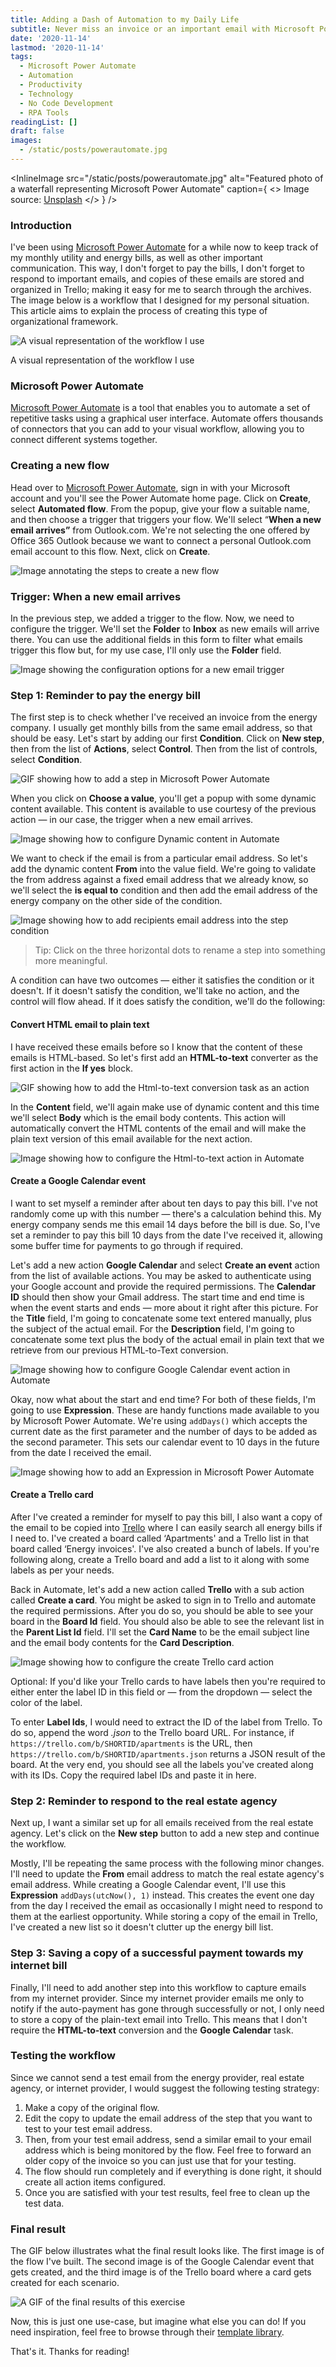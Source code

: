 ```yaml
---
title: Adding a Dash of Automation to my Daily Life
subtitle: Never miss an invoice or an important email with Microsoft Power Automate
date: '2020-11-14'
lastmod: '2020-11-14'
tags:
  - Microsoft Power Automate
  - Automation
  - Productivity
  - Technology
  - No Code Development
  - RPA Tools
readingList: []
draft: false
images:
  - /static/posts/powerautomate.jpg
---
```


<InlineImage
  src="/static/posts/powerautomate.jpg"
  alt="Featured photo of a waterfall representing Microsoft Power Automate"
  caption={
    <>
      Image source: <a href="https://unsplash.com/photos/waAAaeC9hns">Unsplash</a>
    </>
  }
/>

### Introduction

I've been using [Microsoft Power Automate](https://flow.microsoft.com/) for a while now to keep track of my monthly utility and energy bills, as well as other important communication. This way, I don't forget to pay the bills, I don't forget to respond to important emails, and copies of these emails are stored and organized in Trello; making it easy for me to search through the archives. The image below is a workflow that I designed for my personal situation. This article aims to explain the process of creating this type of organizational framework.

![A visual representation of the workflow I use](/static/posts/1_K9kL_X6G20bwMhQDrAmTEA.jpeg)

A visual representation of the workflow I use

### Microsoft Power Automate

[Microsoft Power Automate](https://flow.microsoft.com/) is a tool that enables you to automate a set of repetitive tasks using a graphical user interface. Automate offers thousands of connectors that you can add to your visual workflow, allowing you to connect different systems together.

### Creating a new flow

Head over to [Microsoft Power Automate](https://flow.microsoft.com/), sign in with your Microsoft account and you'll see the Power Automate home page. Click on **Create**, select **Automated flow**. From the popup, give your flow a suitable name, and then choose a trigger that triggers your flow. We'll select “**When a new email arrives”** from Outlook.com. We're not selecting the one offered by Office 365 Outlook because we want to connect a personal Outlook.com email account to this flow. Next, click on **Create**.

![Image annotating the steps to create a new flow](/static/posts/1_SXnhARIJPqNZaafkIrVQnw.png)

### Trigger: When a new email arrives

In the previous step, we added a trigger to the flow. Now, we need to configure the trigger. We'll set the **Folder** to **Inbox** as new emails will arrive there. You can use the additional fields in this form to filter what emails trigger this flow but, for my use case, I'll only use the **Folder** field.

![Image showing the configuration options for a new email trigger](/static/posts/1_SQPvMRfUaeBpS8ocYv1RJA.png)

### Step 1: Reminder to pay the energy bill

The first step is to check whether I've received an invoice from the energy company. I usually get monthly bills from the same email address, so that should be easy. Let's start by adding our first **Condition**. Click on **New step**, then from the list of **Actions**, select **Control**. Then from the list of controls, select **Condition**.

![GIF showing how to add a step in Microsoft Power Automate](/static/posts/1__Ep2VVSp2oLbMafuhcGh4A.gif)

When you click on **Choose a value**, you'll get a popup with some dynamic content available. This content is available to use courtesy of the previous action — in our case, the trigger when a new email arrives.

![Image showing how to configure Dynamic content in Automate](/static/posts/1_WIDSoG1j_1RFyQnOnMgPzQ.png)

We want to check if the email is from a particular email address. So let's add the dynamic content **From** into the value field. We're going to validate the from address against a fixed email address that we already know, so we'll select the **is equal to** condition and then add the email address of the energy company on the other side of the condition.

![Image showing how to add recipients email address into the step condition](/static/posts/1_pfaCUVt83XnxFLO_25pOvw.png)

> Tip: Click on the three horizontal dots to rename a step into something more meaningful.

A condition can have two outcomes — either it satisfies the condition or it doesn't. If it doesn't satisfy the condition, we'll take no action, and the control will flow ahead. If it does satisfy the condition, we'll do the following:

#### Convert HTML email to plain text

I have received these emails before so I know that the content of these emails is HTML-based. So let's first add an **HTML-to-text** converter as the first action in the **If yes** block.

![GIF showing how to add the Html-to-text conversion task as an action](/static/posts/1_OipB0NaqH02JmInHyAXHLQ.gif)

In the **Content** field, we'll again make use of dynamic content and this time we'll select **Body** which is the email body contents. This action will automatically convert the HTML contents of the email and will make the plain text version of this email available for the next action.

![Image showing how to configure the Html-to-text action in Automate](/static/posts/1_7E4ewBGhLJ7XVnRADF6wmQ.png)

#### Create a Google Calendar event

I want to set myself a reminder after about ten days to pay this bill. I've not randomly come up with this number — there's a calculation behind this. My energy company sends me this email 14 days before the bill is due. So, I've set a reminder to pay this bill 10 days from the date I've received it, allowing some buffer time for payments to go through if required.

Let's add a new action **Google Calendar** and select **Create an event** action from the list of available actions. You may be asked to authenticate using your Google account and provide the required permissions. The **Calendar ID** should then show your Gmail address. The start time and end time is when the event starts and ends — more about it right after this picture. For the **Title** field, I'm going to concatenate some text entered manually, plus the subject of the actual email. For the **Description** field, I'm going to concatenate some text plus the body of the actual email in plain text that we retrieve from our previous HTML-to-Text conversion.

![Image showing how to configure Google Calendar event action in Automate](/static/posts/1_hCzxS5r80TOLiaTRahaMlw.png)

Okay, now what about the start and end time? For both of these fields, I'm going to use **Expression**. These are handy functions made available to you by Microsoft Power Automate. We're using `addDays()` which accepts the current date as the first parameter and the number of days to be added as the second parameter. This sets our calendar event to 10 days in the future from the date I received the email.

![Image showing how to add an Expression in Microsoft Power Automate](/static/posts/1_6YNswKJxgbfqDaCdLobhig.png)

<GoogleAds adLayout="Responsive" />

#### Create a Trello card

After I've created a reminder for myself to pay this bill, I also want a copy of the email to be copied into [Trello](https://trello.com/clydedz/recommend) where I can easily search all energy bills if I need to. I've created a board called ‘Apartments' and a Trello list in that board called ‘Energy invoices'. I've also created a bunch of labels. If you're following along, create a Trello board and add a list to it along with some labels as per your needs.

Back in Automate, let's add a new action called **Trello** with a sub action called **Create a card**. You might be asked to sign in to Trello and automate the required permissions. After you do so, you should be able to see your board in the **Board Id** field. You should also be able to see the relevant list in the **Parent List Id** field. I'll set the **Card Name** to be the email subject line and the email body contents for the **Card Description**.

![Image showing how to configure the create Trello card action](/static/posts/1_CZ5UnWHFCCXoA3YXSz1iaQ.png)

Optional: If you'd like your Trello cards to have labels then you're required to either enter the label ID in this field or — from the dropdown — select the color of the label.

To enter **Label Ids**, I would need to extract the ID of the label from Trello. To do so, append the word _.json_ to the Trello board URL. For instance, if `https://trello.com/b/SHORTID/apartments` is the URL, then `https://trello.com/b/SHORTID/apartments.json` returns a JSON result of the board. At the very end, you should see all the labels you've created along with its IDs. Copy the required label IDs and paste it in here.

### Step 2: Reminder to respond to the real estate agency

Next up, I want a similar set up for all emails received from the real estate agency. Let's click on the **New step** button to add a new step and continue the workflow.

Mostly, I'll be repeating the same process with the following minor changes. I'll need to update the **From** email address to match the real estate agency's email address. While creating a Google Calendar event, I'll use this **Expression** `addDays(utcNow(), 1)` instead. This creates the event one day from the day I received the email as occasionally I might need to respond to them at the earliest opportunity. While storing a copy of the email in Trello, I've created a new list so it doesn't clutter up the energy bill list.

### Step 3: Saving a copy of a successful payment towards my internet bill

Finally, I'll need to add another step into this workflow to capture emails from my internet provider. Since my internet provider emails me only to notify if the auto-payment has gone through successfully or not, I only need to store a copy of the plain-text email into Trello. This means that I don't require the **HTML-to-text** conversion and the **Google Calendar** task.

### Testing the workflow

Since we cannot send a test email from the energy provider, real estate agency, or internet provider, I would suggest the following testing strategy:

1. Make a copy of the original flow.
2. Edit the copy to update the email address of the step that you want to test to your test email address.
3. Then, from your test email address, send a similar email to your email address which is being monitored by the flow. Feel free to forward an older copy of the invoice so you can just use that for your testing.
4. The flow should run completely and if everything is done right, it should create all action items configured.
5. Once you are satisfied with your test results, feel free to clean up the test data.

### Final result

The GIF below illustrates what the final result looks like. The first image is of the flow I've built. The second image is of the Google Calendar event that gets created, and the third image is of the Trello board where a card gets created for each scenario.

![A GIF of the final results of this exercise](/static/posts/1_rusirwp_gS1kjWpKJZ5YLw.gif)

Now, this is just one use-case, but imagine what else you can do! If you need inspiration, feel free to browse through their [template library](https://flow.microsoft.com/en-us/templates/).

That's it. Thanks for reading!
